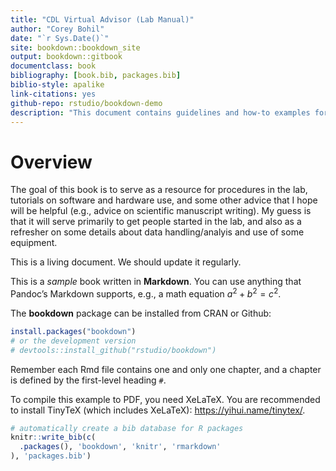 ```yaml
--- 
title: "CDL Virtual Advisor (Lab Manual)"
author: "Corey Bohil"
date: "`r Sys.Date()`"
site: bookdown::bookdown_site
output: bookdown::gitbook
documentclass: book
bibliography: [book.bib, packages.bib]
biblio-style: apalike
link-citations: yes
github-repo: rstudio/bookdown-demo
description: "This document contains guidelines and how-to examples for members of the CDL.  It should be a useful resource for all lab members, but particularly for new members"
---
```


# Overview

The goal of this book is to serve as a resource for procedures in the lab, tutorials on software and hardware use, and some other advice that I hope will be helpful (e.g., advice on scientific manuscript writing).  My guess is that it will serve primarily to get people started in the lab, and also as a refresher on some details about data handling/analyis and use of some equipment.

This is a living document.  We should update it regularly.

This is a _sample_ book written in **Markdown**. You can use anything that Pandoc's Markdown supports, e.g., a math equation $a^2 + b^2 = c^2$.

The **bookdown** package can be installed from CRAN or Github:

```r
install.packages("bookdown")
# or the development version
# devtools::install_github("rstudio/bookdown")
```

Remember each Rmd file contains one and only one chapter, and a chapter is defined by the first-level heading `#`.

To compile this example to PDF, you need XeLaTeX. You are recommended to install TinyTeX (which includes XeLaTeX): <https://yihui.name/tinytex/>.

```r
# automatically create a bib database for R packages
knitr::write_bib(c(
  .packages(), 'bookdown', 'knitr', 'rmarkdown'
), 'packages.bib')
```
